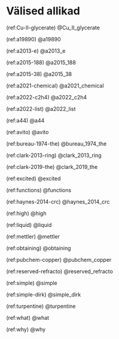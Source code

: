 \onecolumn

# Välised allikad {.unnumbered}

\hyphenpenalty=10000
\fontspec{Symbola}

(ref:Cu-II-glycerate) @Cu_II_glycerate

(ref:a19890) @a19890

(ref:a2013-e) @a2013_e

(ref:a2015-188) @a2015_188

(ref:a2015-38) @a2015_38

(ref:a2021-chemical) @a2021_chemical

(ref:a2022-c2h4) @a2022_c2h4

(ref:a2022-list) @a2022_list

(ref:a44) @a44

(ref:avito) @avito

(ref:bureau-1974-the) @bureau_1974_the

(ref:clark-2013-ring) @clark_2013_ring

(ref:clark-2019-the) @clark_2019_the

(ref:excited) @excited

(ref:functions) @functions

(ref:haynes-2014-crc) @haynes_2014_crc

(ref:high) @high

(ref:liquid) @liquid

(ref:mettler) @mettler

(ref:obtaining) @obtaining

(ref:pubchem-copper) @pubchem_copper

(ref:reserved-refracto) @reserved_refracto

(ref:simple) @simple

(ref:simple-dirk) @simple_dirk

(ref:turpentine) @turpentine

(ref:what) @what

(ref:why) @why
